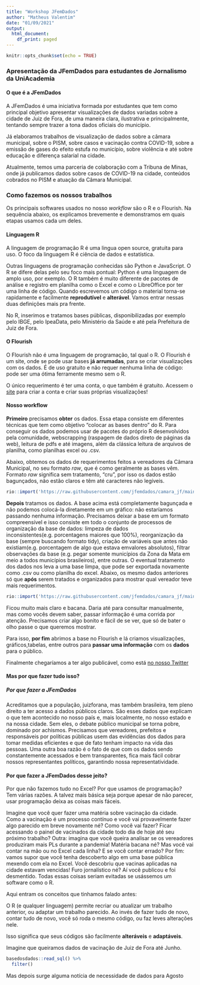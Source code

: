 ---
title: "Workshop JFemDados"
author: "Matheus Valentim"
date: "01/09/2021"
output:
  html_document:
    df_print: paged
---

```{r setup, include=FALSE}
knitr::opts_chunk$set(echo = TRUE)
```

### Apresentação da JFemDados para estudantes de Jornalismo da UniAcademia

#### O que é a JFemDados

A JFemDados é uma iniciativa formada por estudantes que tem como principal
objetivo apresentar visualizações de dados variadas sobre a cidade de 
Juiz de Fora, de uma maneira clara, ilustrativa e principalmente, tentando 
sempre trazer a tona dados oficiais do município.

Já elaboramos trabalhos de visualização de dados sobre a câmara municipal,
sobre o PISM, sobre casos e vacinação contra COVID-19, sobre a emissão de gases
do efeito estufa no município, sobre violência e até sobre educação e diferença 
salarial na cidade.

Atualmente, temos uma parceria de colaboração com a Tribuna de Minas, onde 
já publicamos dados sobre casos de COVID-19 na cidade, conteúdos cobrados no
PISM e atuação da Câmara Municipal.

### Como fazemos os nossos trabalhos

Os principais softwares usados no nosso *workflow* são o R e o Flourish. 
Na sequência abaixo, os explicamos brevemente e demonstramos em quais etapas 
usamos cada um deles.

#### Linguagem R

A linguagem de programação R é uma lingua open source, gratuita para uso.
O foco da linguagem R é ciência de dados e estatística. 

Outras linguagens de programação conhecidas são Python e JavaScript. O R se 
difere delas pelo seu foco mais pontual: Python é uma linguagem de amplo uso, 
por exemplo. O R também é muito diferente de pacotes de análise e registro em
planilha como o Excel e como o LibreOffice por ter uma linha de código. Quando 
escrevemos um código o material torna-se rapidamente e facilmente
**reprodutível** e **alterável**. Vamos entrar nessas duas definições mais 
pra frente. 

No R, inserimos e tratamos bases públicas, disponibilizadas por exemplo pelo
IBGE, pelo IpeaData, pelo Ministério da Saúde e até pela Prefeitura de Juiz de 
Fora.


#### O Flourish

O Flourish não é uma linguagem de programação, tal qual o R. O Flourish é 
um site, onde se pode usar bases **já arrumadas**, para se criar visualizações
com os dados. É de uso gratuito e não requer nenhuma linha de código: pode ser
uma ótima ferramente mesmo sem o R.

O único requerimento é ter uma conta, o que também é gratuito. Acessem o [site](https://flourish.studio/) para criar a conta e criar suas próprias 
visualizações! 


#### Nosso workflow
**Primeiro** precisamos **obter** os dados. Essa etapa consiste em diferentes 
técnicas que tem como objetivo "colocar as bases dentro" do R. Para conseguir 
os dados podemos usar de pacotes do próprio R desenvolvidos pela comunidade,
webscrapping (raspagem de dados direto de páginas da web), leitura de pdfs e 
até imagens, além da clássica leitura de arquivos de planilha, como planilhas
excel ou .csv.

Abaixo, obtemos os dados de requerimentos feitos a vereadores da Câmara 
Municipal, no seu formato *raw*, que é como geralmente as bases vêm. Formato
*raw* significa sem tratamento, "cru", por isso os dados estão bagunçados, não
estão claros e têm até caracteres não legíveis.

```{r}
rio::import('https://raw.githubusercontent.com/jfemdados/camara_jf/main/requerimentos/data_raw/requerimentos.csv')
```


**Depois** tratamos os dados. A base acima está completamente bagunçada e não
podemos colocá-la diretamente em um gráfico: não estaríamos passando nenhuma
informação. Precisamos deixar a base em um formato compreensível e isso consiste
em todo o conjunto de processos de organização da base de dados: limpeza de 
dados inconsistentes(e.g. porcentagens maiores que 100%), reorganização da base 
(sempre buscando formato tidy), criação de variáveis que antes não existiam(e.g. porcentagem de algo que estava emvalores absolutos), filtrar observações da base 
(e.g. pegar somente municípios da Zona da Mata em meio a todos municípios 
brasileiros), entre outras. O eventual tratamento dos dados nos leva a uma base 
limpa, que pode ser exportada novamente como .csv ou como planilha do excel. 
Abaixo, os mesmo dados anteriores só que **após** serem tratados e organizados
para mostrar qual vereador teve mais requerimentos.

```{r}
rio::import('https://raw.githubusercontent.com/jfemdados/camara_jf/main/requerimentos/exports/requerimentos_por_autor.csv')
```

Ficou muito mais claro e bacana. Daria até para consultar manualmente, mas como
vocês devem saber, passar informação é uma corrida por atenção. Precisamos criar
algo bonito e fácil de se ver, que só de bater o olho passe o que queremos 
mostrar.

Para isso, **por fim** abrimos a base no Flourish e lá criamos visualizações, 
gráficos,tabelas, entre outros para **passar uma informação** com os **dados** 
para o público.

Finalmente chegaríamos a ter algo publicável, como está [no nosso Twitter](https://twitter.com/JFemDados/status/1427027960385654795/photo/1)


#### Mas por que fazer tudo isso?

##### Por que fazer a JFemDados

Acreditamos que a população, juizforana, mas também brasileira, tem pleno 
direito a ter acesso a dados públicos claros. São esses dados que explicam 
o que tem acontecido no nosso país e, mais localmente, no nosso estado e na 
nossa cidade. Sem eles, o debate público municipal se torna pobre, dominado
por achismos. Precisamos que vereadores, prefeitos e responsáveis por políticas
públicas usem das evidências dos dados para tomar medidas eficientes e que de
fato tenham impacto na vida das pessoas. Uma outra boa razão é o fato de que 
com os dados sendo constantemente acessados e bem transparentes, fica mais fácil
cobrar nossos representantes políticos, garantindo nossa representatividade.

#### Por que fazer a JFemDados desse jeito?

Por que não fazemos tudo no Excel? Por que usamos de programação? Tem várias 
razões. A talvez mais básica seja porque apesar de não parecer, usar programação
deixa as coisas mais fáceis.

Imagine que você quer fazer uma matéria sobre vacinação da cidade. Como a
vacinação é um processo contínuo e você vai provavelmente fazer algo parecido
em breve novamente né? Como você vai fazer? Ficar acessando o painel de 
vacinados da cidade todo dia de hoje até seu próximo trabalho? Outra: imagina
que você queira analisar se os vereadores produziram mais PLs durante a 
pandemia! Matéria bacana né? Mas você vai contar na mão ou no Excel cada linha?
E se você contar errado? Por fim: vamos supor que você tenha descoberto algo em
uma base pública mexendo com ela no Excel. Você descobriu que vacinas aplicadas
na cidade estavam vencidas! Furo jornalístico né? Aí você publicou e foi 
desmentido. Todas essas coisas seriam evitadas se usássemos um software como o
R.

Aqui entram os conceitos que tinhamos falado antes:

O R (e qualquer linguagem) permite recriar ou atualizar um trabalho anterior,
ou adaptar um trabalho parecido. Ao invés de fazer tudo de novo, contar tudo
de novo, você só roda o mesmo código, ou faz leves alterações nele. 

Isso significa que seus códigos são facilmente **alteráveis** e **adaptáveis**.

Imagine que queiramos dados de vacinação de Juiz de Fora até Junho.

```{r}
basedosdados::read_sql() %>% 
  filter()
```

Mas depois surge alguma notícia de necessidade de dados para Agosto


